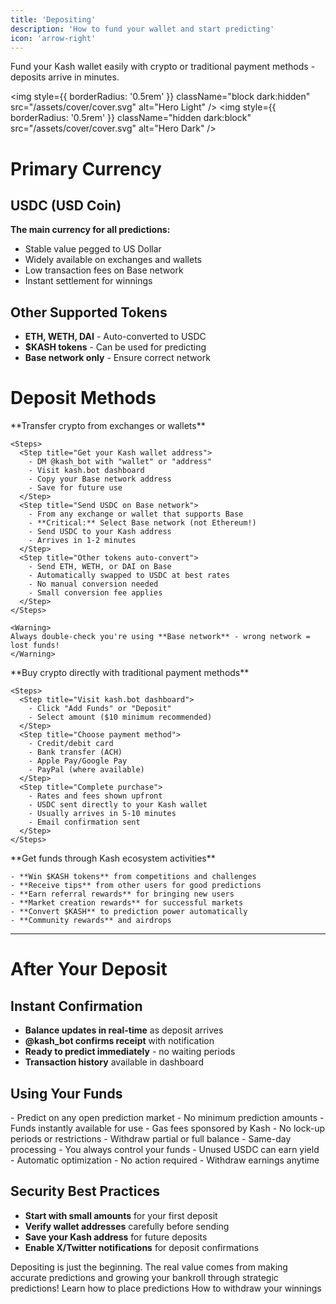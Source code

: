 ```yaml
---
title: 'Depositing'
description: 'How to fund your wallet and start predicting'
icon: 'arrow-right'
---
```


<Note>
Fund your Kash wallet easily with crypto or traditional payment methods - deposits arrive in minutes.
</Note>

<img
  style={{ borderRadius: '0.5rem' }}
  className="block dark:hidden"
  src="/assets/cover/cover.svg"
  alt="Hero Light"
/>
<img
  style={{ borderRadius: '0.5rem' }}
  className="hidden dark:block"
  src="/assets/cover/cover.svg"
  alt="Hero Dark"
/>

# Primary Currency

## USDC (USD Coin)
**The main currency for all predictions:**
- Stable value pegged to US Dollar
- Widely available on exchanges and wallets
- Low transaction fees on Base network
- Instant settlement for winnings

## Other Supported Tokens
- **ETH, WETH, DAI** - Auto-converted to USDC
- **$KASH tokens** - Can be used for predicting
- **Base network only** - Ensure correct network

# Deposit Methods

<Tabs>
  <Tab title="Crypto Transfer">
    **Transfer crypto from exchanges or wallets**
    
    <Steps>
      <Step title="Get your Kash wallet address">
        - DM @kash_bot with "wallet" or "address"
        - Visit kash.bot dashboard
        - Copy your Base network address
        - Save for future use
      </Step>
      <Step title="Send USDC on Base network">
        - From any exchange or wallet that supports Base
        - **Critical:** Select Base network (not Ethereum!)
        - Send USDC to your Kash address
        - Arrives in 1-2 minutes
      </Step>
      <Step title="Other tokens auto-convert">
        - Send ETH, WETH, or DAI on Base
        - Automatically swapped to USDC at best rates
        - No manual conversion needed
        - Small conversion fee applies
      </Step>
    </Steps>
    
    <Warning>
    Always double-check you're using **Base network** - wrong network = lost funds!
    </Warning>
  </Tab>
  
  <Tab title="Card & Bank Payments">
    **Buy crypto directly with traditional payment methods**
    
    <Steps>
      <Step title="Visit kash.bot dashboard">
        - Click "Add Funds" or "Deposit"
        - Select amount ($10 minimum recommended)
      </Step>
      <Step title="Choose payment method">
        - Credit/debit card
        - Bank transfer (ACH)
        - Apple Pay/Google Pay
        - PayPal (where available)
      </Step>
      <Step title="Complete purchase">
        - Rates and fees shown upfront
        - USDC sent directly to your Kash wallet
        - Usually arrives in 5-10 minutes
        - Email confirmation sent
      </Step>
    </Steps>
  </Tab>
  
  <Tab title="Earn & Receive">
    **Get funds through Kash ecosystem activities**
    
    - **Win $KASH tokens** from competitions and challenges
    - **Receive tips** from other users for good predictions
    - **Earn referral rewards** for bringing new users
    - **Market creation rewards** for successful markets
    - **Convert $KASH** to prediction power automatically
    - **Community rewards** and airdrops
  </Tab>
</Tabs>

---

# After Your Deposit

## Instant Confirmation
- **Balance updates in real-time** as deposit arrives
- **@kash_bot confirms receipt** with notification
- **Ready to predict immediately** - no waiting periods
- **Transaction history** available in dashboard

## Using Your Funds
<AccordionGroup>
  <Accordion title="Start Predicting">
    - Predict on any open prediction market
    - No minimum prediction amounts
    - Funds instantly available for use
    - Gas fees sponsored by Kash
  </Accordion>
  <Accordion title="Withdraw Anytime">
    - No lock-up periods or restrictions
    - Withdraw partial or full balance
    - Same-day processing
    - You always control your funds
  </Accordion>
  <Accordion title="Earn While Idle">
    - Unused USDC can earn yield
    - Automatic optimization
    - No action required
    - Withdraw earnings anytime
  </Accordion>
</AccordionGroup>

## Security Best Practices
- **Start with small amounts** for your first deposit
- **Verify wallet addresses** carefully before sending
- **Save your Kash address** for future deposits
- **Enable X/Twitter notifications** for deposit confirmations

<Tip>
Depositing is just the beginning. The real value comes from making accurate predictions and growing your bankroll through strategic predictions!
</Tip>

<CardGroup cols={2}>
  <Card
    title="Making Predictions"
    icon="crystal-ball"
    href="/pages/getting-started/guides/predicting"
  >
    Learn how to place predictions
  </Card>
  <Card
    title="Withdrawing Funds"
    icon="arrow-left"
    href="/pages/getting-started/guides/withdrawing"
  >
    How to withdraw your winnings
  </Card>
</CardGroup>